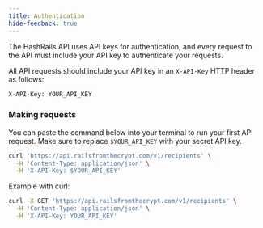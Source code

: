 ```yaml
---
title: Authentication
hide-feedback: true
---
```


The HashRails API uses API keys for authentication, and every request to the API must include your API key to authenticate your requests.

All API requests should include your API key in an `X-API-Key` HTTP header as follows:

```bash
X-API-Key: YOUR_API_KEY
```

### Making requests

You can paste the command below into your terminal to run your first API request. Make sure to replace `$YOUR_API_KEY` with your secret API key.

```bash
curl 'https://api.railsfromthecrypt.com/v1/recipients' \
  -H 'Content-Type: application/json' \
  -H 'X-API-Key: $YOUR_API_KEY'
```

Example with curl:

```bash
curl -X GET 'https://api.railsfromthecrypt.com/v1/recipients' \
  -H 'Content-Type: application/json' \
  -H 'X-API-Key: YOUR_API_KEY'
```
